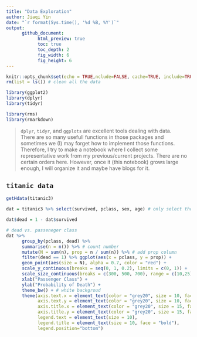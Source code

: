 ```yaml
---
title: "Data Exploration"
author: Jiaqi Yin
date: "`r format(Sys.time(), '%d %B, %Y')`"
output: 
      github_document:
            html_preview: true
            toc: true
            toc_depth: 2
            fig_width: 6
            fig_height: 6
---
```


```r
knitr::opts_chunk$set(echo = TRUE,nclude=FALSE, cache=TRUE, include=TRUE, message=FALSE, warning=FALSE)
rm(list = ls()) # clean all the data
```

```r
library(ggplot2)
library(dplyr)
library(tidyr)

library(rms)
library(rmarkdown)
```
> `dplyr`, `tidyr`, and `ggplots` are excellent tools dealing with data.  
There are so many usefull functions in those packages and sometimes we (I) may forget how to implement those functions. Therefore, I try to make a notebook where I collect some representative work from my previous/current projects. There are no certain orders here. However, once it (this notebook) grows large enough, I will organize it and maybe have blogs for it.

## `titanic data`

```r
getHdata(titanic3)

dat = titanic3 %>% select(survived, pclass, sex, age) # only select those variables

dat$dead = 1 - dat$survived

# dead vs. passeneger class
dat %>%
      group_by(pclass, dead) %>%
      summarise(n = n()) %>% # count number
      mutate(N = sum(n), prop = n / sum(n)) %>% # add prop column
      filter(dead == 1) %>% ggplot(aes(x = pclass, y = prop)) + 
      geom_point(aes(size = N), alpha = 0.7, color = "red") +
      scale_y_continuous(breaks = seq(0, 1, 0.2), limits = c(0, 1)) +
      scale_size_continuous(breaks = c(300, 500, 700), range = c(10,25), name = "Size") + 
      xlab("Passenger Class") +
      ylab("Probability of Death") +
      theme_bw() + # white backgroud
      theme(axis.text.x = element_text(color = "grey20", size = 10, face = "plain"),
            axis.text.y = element_text(color = "grey20", size = 10, face = "plain"),
            axis.title.x = element_text(color = "grey20", size = 15, face = "bold"),
            axis.title.y = element_text(color = "grey20", size = 15, face = "bold"),
            legend.text = element_text(size = 10),
            legend.title = element_text(size = 10, face = "bold"),
            legend.position="bottom")
```


